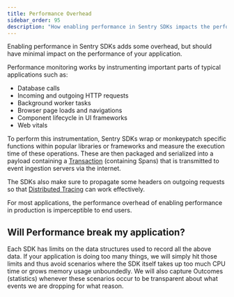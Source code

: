```yaml
---
title: Performance Overhead
sidebar_order: 95
description: "How enabling performance in Sentry SDKs impacts the performance of your application."
---
```


Enabling performance in Sentry SDKs adds some overhead, but should have minimal impact on the performance of your application.

Performance monitoring works by instrumenting important parts of typical applications such as:

- Database calls
- Incoming and outgoing HTTP requests
- Background worker tasks
- Browser page loads and navigations
- Component lifecycle in UI frameworks
- Web vitals

To perform this instrumentation, Sentry SDKs wrap or monkeypatch specific functions within popular libraries or frameworks and measure the execution time of these operations. These are then packaged and serialized into a payload containing a [Transaction](/product/performance/transaction-summary/#what-is-a-transaction) (containing Spans) that is transmitted to event ingestion servers via the internet.

The SDKs also make sure to propagate some headers on outgoing requests so that [Distributed Tracing](/product/sentry-basics/tracing/) can work effectively.

<Note>

For most applications, the performance overhead of enabling performance in production is imperceptible to end users.

</Note>

## Will Performance break my application?

Each SDK has limits on the data structures used to record all the above data. If your application is doing too many things, we will simply hit those limits and thus avoid scenarios where the SDK itself takes up too much CPU time or grows memory usage unboundedly. We will also capture Outcomes (statistics) whenever these scenarios occur to be transparent about what events we are dropping for what reason.
